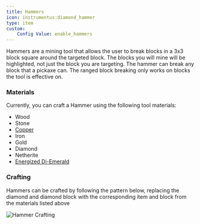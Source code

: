 ```yaml
---
title: Hammers
icon: instrumentus:diamond_hammer
type: item
custom:
    Config Value: enable_hammers
---
```


Hammers are a mining tool that allows the user to break blocks in a 3x3 block square around the targeted block. The blocks you will mine will be highlighted, not just the block you are targeting. The hammer can break any block that a pickaxe can. The ranged block breaking only works on blocks the tool is effective on.

### Materials

Currently, you can craft a Hammer using the following tool materials:
* Wood
* Stone
* [Copper](/mod/instrumentus/docs/coppertools)
* Iron
* Gold
* Diamond
* Netherite
* [Energized Di-Emerald](/mod/instrumentus/docs/energized)

### Crafting

Hammers can be crafted by following the pattern below, replacing the diamond and diamond block with the corresponding item and block from the materials listed above

![Hammer Crafting](https://beanxxbot.com/pictures/HammerCrafting.png)
